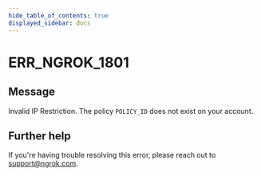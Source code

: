 ```yaml
---
hide_table_of_contents: true
displayed_sidebar: docs
---
```



# ERR_NGROK_1801

## Message

Invalid IP Restriction. The policy `POLICY_ID` does not exist on your account.

<ErrorDetails error="err_ngrok_1801" />

## Further help

If you're having trouble resolving this error, please reach out to [support@ngrok.com](mailto:support@ngrok.com?subject=Help%20with%20ERR_NGROK_1801).
